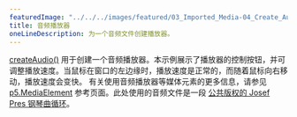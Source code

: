 ---
featuredImage: "../../../images/featured/03_Imported_Media-04_Create_Audio-thumbnail.jpg"
title: 音频播放器
oneLineDescription: 为一个音频文件创建播放器。
---

<a href="https://p5js.org/reference/#/p5/createAudio" target="_blank">createAudio()</a> 
用于创建一个音频播放器。本示例展示了播放器的控制按钮，并可调整播放速度。当鼠标在窗口的左边缘时，播放速度是正常的，而随着鼠标向右移动，播放速度会变快。 有关使用音频播放器等媒体元素的更多信息，请参见 <a href="https://p5js.org/reference/#/p5.MediaElement" target="_blank">p5.MediaElement</a> 参考页面。此处使用的音频文件是一段 <a href="https://freesound.org/people/josefpres/sounds/711156/" target="_blank">公共版权的 Josef Pres 钢琴曲循环</a>。